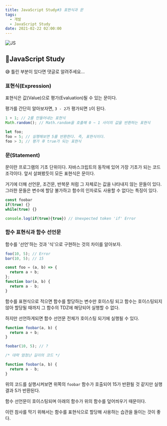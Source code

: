 ```yaml
---
title: JavaScript Study#3 표현식과 문
tags:
  - 개발
  - JavaScript Study
date: 2021-02-22 02:00:00
---
```


![JS](/images/logo/javascript.svg)

## 🎈JavaScript Study

😅 틀린 부분이 있다면 댓글로 알려주세요...

### 표현식(Expression)

표현식은 값(Value)으로 평가(Evaluation)될 수 있는 문이다.

평가를 간단히 알아보자면, `3 - 2`가 평가되면 `1`이 된다.

```javascript
1 + 1; // 2를 만들어내는 표현식
Math.random(); // Math.random을 호출해 0 ~ 1 사이의 값을 반환하는 표현식

let foo;
foo = 5; // 실행해보면 5를 반환한다. 즉, 표현식이다.
foo > 3; // 평가 후 true가 되는 표현식
```

### 문(Statement)

문이란 프로그램의 기초 단위이다. 자바스크립트의 동작에 있어 가장 기초가 되는 코드 조각이다. 앞서 살펴봤듯이 모든 표현식은 문이다.

거기에 더해 선언문, 조건문, 반복문 처럼 그 자체로는 값을 나타내지 않는 문들이 있다. 그러한 문들은 변수에 할당 불가하고 함수의 인자로도 사용할 수 없다는 특징이 있다.

```javascript
const foobar
if(true) {}
while(true) {}

console.log(if(true){true}) // Unexpected token 'if' Error
```

### 함수 표현식과 함수 선언문

함수를 '선언'하는 것과 '식'으로 구현하는 것의 차이를 알아보자.

```javascript
foo(10, 5); // Error
bar(10, 5); // 15

const foo = (a, b) => {
  return a + b;
};
function bar(a, b) {
  return a - b;
}
```

함수를 표현식으로 적으면 함수를 할당하는 변수만 호이스팅 되고 함수는 호이스팅되지 않아 할당될 때까지 그 함수의 TDZ에 해당되어 실행할 수 없다.

하지만 선언하게되면 함수 선언문 전체가 호이스팅 되기에 실행될 수 있다.

```javascript
function foobar(a, b) {
  return a + b;
}

foobar(10, 5); // ?

/* 대략 엄청난 길이의 코드 */

function foobar(a, b) {
  return a - b;
}
```

위의 코드를 실행시켜보면 위쪽의 `foobar` 함수가 호출되어 15가 반환될 것 같지만 실행결과 5가 반환된다.

함수 선언문이 호이스팅되며 아래의 함수가 위의 함수를 덮어씌우기 때문이다.

이런 참사를 막기 위해서는 함수를 표현식으로 할당해 사용하는 습관을 들이는 것이 좋다.
